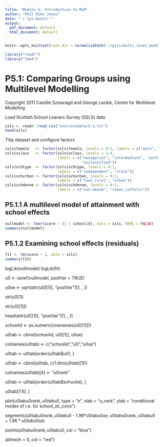 ```yaml
---
title: 'Module 5: Introduction to MLM'
author: "Phil Mike Jones"
date: "`r Sys.Date()`"
output:
  pdf_document: default
  html_document: default
---
```


```r
knitr::opts_knit$set(root.dir = normalizePath("~/gits/multi_level_modelling/"))
```

```r
library("readr")
library("lme4")
```

# P5.1: Comparing Groups using Multilevel Modelling

Copyright 2011 Camille Szmaragd and George Leckie, Centre for Multilevel
Modelling

Load Scottish School Leavers Survey (SSLS) data

```r
ssls <- readr::read_csv("inst/extdata/5.1.txt")
head(ssls)
```

Tidy dataset and configure factors
```r
ssls$female   <- factor(ssls$female, levels = 0:1, labels = c("male", "female"))
ssls$sclass   <- factor(ssls$sclass, levels = 1:4,
                        labels = c("managerial", "intermediate", "working",
                                   "unclassified"))
ssls$schtype  <- factor(ssls$schtype, levels = 0:1,
                        labels = c("independent", "state"))
ssls$schurban <- factor(ssls$schurban, levels = 0:1,
                        labels = c("town_rural", "urban"))
ssls$schdenom <- factor(ssls$schdenom, levels = 0:1,
                        labels = c("non-denom", "roman_catholic"))
```

## P5.1.1 A multilevel model of attainment with school effects

```r
nullmodel <- lmer(score ~ (1 | schoolid), data = ssls, REML = FALSE)
summary(nullmodel)
```

## P5.1.2 Examining school effects (residuals)

```r
fit <- lm(score ~ 1, data = ssls)
summary(fit)
```

logLik(nullmodel)
logLik(fit)

u0 <- ranef(nullmodel, postVar = TRUE)

u0se <- sqrt(attr(u0[[1]], "postVar")[1, , ])

str(u0[1])

str(u0[[1]])

head(attr(u0[[1]], "postVar")[1, , ])

schoolid <- as.numeric(rownames(u0[[1]]))

u0tab <- cbind(schoolid, u0[[1]], u0se)

colnames(u0tab) <- c("schoolid","u0","u0se")

u0tab <- u0tab[order(u0tab$u0), ]

u0tab <- cbind(u0tab, c(1:dim(u0tab)[1]))

colnames(u0tab)[4] <- "u0rank"

u0tab <- u0tab[order(u0tab$schoolid), ]

u0tab[1:10, ]

plot(u0tab$u0rank, u0tab$u0, type = "n", xlab = "u_rank", ylab = "conditional modes of r.e. for school_id:_cons")

segments(u0tab$u0rank, u0tab$u0 - 1.96*u0tab$u0se, u0tab$u0rank, u0tab$u0 + 1.96*u0tab$u0se)

points(u0tab$u0rank, u0tab$u0, col = "blue")

abline(h = 0, col = "red")
